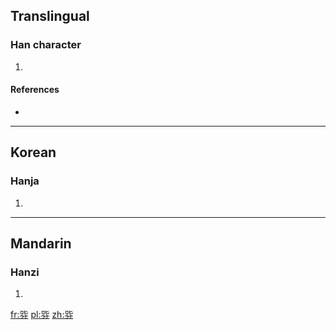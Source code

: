 ==Translingual==

===Han character===
{{Han char|rn=30|rad=口|as=06|sn=9|four=|canj=口心金尸竹 (RPCSH)}}

# {{defn|Han|sort=口06}}

====References====
* {{Han ref|kx=0189.271|dj=0409.140|hdz=10620.051|uh=54DB|ud=21723}}

----

==Korean==

===Hanja===
{{ko-hanja|hangeul=[[뿐]]|rv=ppun|mr=ppun|y=ppwun}}

# {{defn|ko}}

----

==Mandarin==

===Hanzi===
{{cmn-hanzi|pin=[[fēn]] ([[fen1]])|wg=fen<sup>1</sup>}}

# {{defn|lang=cmn|sort=口06}}

[[fr:哛]]
[[pl:哛]]
[[zh:哛]]